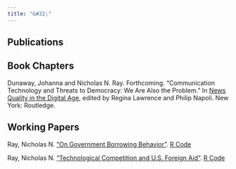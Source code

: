 ```yaml
---
title: "&#32;"
---
```

<section>
  <h1> Publications </h1>
    <h2> Book Chapters </h2>
    <p> Dunaway, Johanna and Nicholas N. Ray. Forthcoming. "Communication Technology and Threats to Democracy: We Are Also the Problem." In <a         href=https://www.routledge.com/News-Quality-in-the-Digital-Age/Lawrence-Napoli/p/book/9781032191775> News Quality in the Digital Age</a>, edited by Regina Lawrence and Philip Napoli. New York: Routledge. 
    </p>
</section>

<section>
  <h1> Working Papers </h1>
    <p> Ray, Nicholas N. <a href=https://github.com/nnray/On_Government_Borrowing_Behavior-LaTeX_Code_and_.pdf/blob/main/.pdf/On_Government_Borrowing_Behavior.pdf> "On Government Borrowing Behavior"</a>. <a href=https://github.com/nnray/On_Government_Borrowing_Behavior-R_Code_and_Data>R Code <i class="fa fa-github fa-lg"></i></a>
    </p>
    <p> Ray, Nicholas N. <a href=https://github.com/nnray/Technological_Competition_and_U.S._Foreign_Aid-LaTeX_Code_and_.pdf/blob/main/.pdf/Technological_Change_and_U_S__Foreign_Aid.pdf> "Technological Competition and U.S. Foreign Aid"</a>. <a href=https://github.com/nnray/Technological_Competition_and_U.S._Foreign_Aid-R_Code_and_Data>R Code <i class="fa fa-github fa-lg"></i></a>
    </p>
</section>